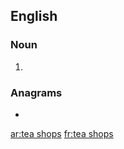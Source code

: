 ==English==

===Noun===
{{head|en|noun plural form}}

# {{plural of|tea shop|lang=en}}

===Anagrams===
* {{l|en|pathoses}}

[[ar:tea shops]]
[[fr:tea shops]]